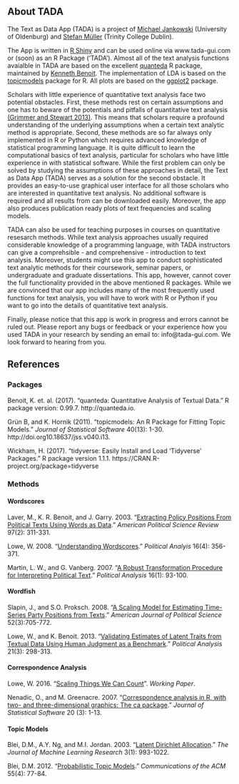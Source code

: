 ## About TADA

The Text as Data App (TADA) is a project of [Michael Jankowski](http://michael-jankowski.de) (University of Oldenburg) and [Stefan Müller](http://muellerstefan.net) (Trinity College Dublin). 

The App is written in [R Shiny](https://shiny.rstudio.com) and can be used online via www.tada-gui.com or (soon) as an R Package ('TADA'). Almost all of the text analysis functions avaialble in TADA are based on the excellent [quanteda](http://quanteda.io) R package, maintained by [Kenneth Benoit](http://kenbenoit.net). The implementation of LDA is based on the [topicmodels](https://cran.r-project.org/web/packages/topicmodels/index.html) package for R. All plots are based on the [ggplot2](http://ggplot2.tidyverse.org) package.

Scholars with little experience of quantitative text analysis face two potential obstacles. First, these methods rest on certain assumptions and one has to beware of the potentials and pitfalls of quantitative text analysis [(Grimmer and Stewart 2013)](https://www.cambridge.org/core/journals/political-analysis). This means that scholars require a profound understanding of the underlying assumptions when a certain text analytic method is appropriate. Second, these methods are so far always only implemented in R or Python which requires advanced knowledge of statistical programming language. It is quite difficult to learn the computational basics of text analysis, particular for scholars who have little experience in with statistical software. While the first problem can only be solved by studying the assumptions of these approaches in detail, the Text as Data App (TADA) serves as a solution for the second obstacle. It provides an easy-to-use graphical user interface for all those scholars who are interested in quantitative text analysis. No additional software is required and all results from can be downloaded easily. Moreover, the app also produces publication ready plots of text frequencies and scaling models.

TADA can also be used for teaching purposes in courses on quantitative resesarch methods. While text analysis approaches usually required considerable knowledge of a programming language, with TADA instructors can give a comprehsible - and comprehensive - introduction to text analysis. Moreover, students might use this app to conduct sophisticated text analytic methods for their coursework, seminar papers, or undergraduate and graduate dissertations. This app, however, cannot cover the full functionality provided in the above mentioned R packages. While we are convinced that our app includes many of the most frequently used functions for text analysis, you will have to work with R or Python if you want to go into the details of quantitative text analysis.

Finally, please notice that this app is work in progress and errors cannot be ruled out. Please report any bugs or feedback or your experience how you used TADA in your research by sending an email to: info@tada-gui.com. We look forward to hearing from you.

## References

### Packages

Benoit, K. et. al. (2017). "quanteda: Quantitative Analysis of Textual Data." R package version: 0.99.7. http://quanteda.io.
  
Grün B, and K. Hornik (2011). "topicmodels: An R Package for Fitting Topic Models." _Journal of Statistical Software_ 40(13): 1-30. http://doi.org10.18637/jss.v040.i13.

Wickham, H. (2017). "tidyverse: Easily Install and Load 'Tidyverse' Packages." R package version 1.1.1. https://CRAN.R-project.org/package=tidyverse

### Methods

#### Wordscores

Laver, M., K. R. Benoit, and J. Garry. 2003. "[Extracting Policy Positions From Political Texts Using Words as Data](http://faculty.washington.edu/jwilker/tft/Laver.pdf)." _American Political Science Review_ 97(2): 311-331.

Lowe, W. 2008. "[Understanding Wordscores](http://faculty.washington.edu/jwilker/559/Lowe.pdf)." _Political Analyis_ 16(4): 356-371.

Martin, L. W., and G. Vanberg. 2007. "[A Robust Transformation Procedure for Interpreting Political Text](http://people.duke.edu/~gsv5/PA2008.pdf)." _Political Analysis_ 16(1): 93-100.

#### Wordfish

Slapin, J., and S.O. Proksch. 2008. "[A Scaling Model for Estimating Time-Series Party Positions from Texts](http://citeseerx.ist.psu.edu/viewdoc/download?doi=10.1.1.420.1849&rep=rep1&type=pdf)." _American Journal of Political Science_ 52(3):705-772.

Lowe, W., and K. Benoit. 2013. "[Validating Estimates of Latent Traits from Textual Data Using Human Judgment as a Benchmark](
https://doi.org/10.1093/pan/mpt002)." _Political Analysis_ 21(3): 298-313.

#### Correspondence Analysis

Lowe, W. 2016. "[Scaling Things We Can Count](http://dl.conjugateprior.org/preprints/scaling-things-we-can-count.pdf)". _Working Paper_. 

Nenadic, O., and M. Greenacre. 2007. "[Correspondence analysis in R, with two- and three-dimensional graphics: The ca package](https://www.jstatsoft.org/article/view/v020i03)." _Journal of Statistical Software_ 20 (3): 1-13.

#### Topic Models

Blei, D.M., A.Y. Ng, and M.I. Jordan. 2003. "[Latent Dirichlet Allocation](https://endymecy.gitbooks.io/spark-ml-source-analysis/content/聚类/LDA/docs/Latent%20Dirichlet%20Allocation.pdf)." _The Journal of Machine Learning Research_ 3(1): 993-1022.

Blei, D.M. 2012. "[Probabilistic Topic Models](www.cs.columbia.edu/~blei/papers/Blei2012.pdf)." _Communications of the ACM_ 55(4): 77-84.